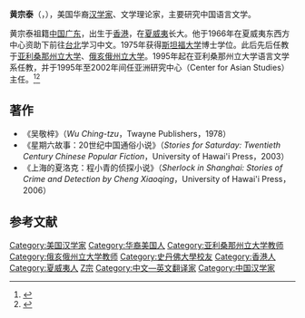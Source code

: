 '''黄宗泰'''（{{lang|en|Timothy C. Wong}}，{{bd|1941年|1月24日|||Wong, Timothy C.}}），美国华裔[[汉学家|汉学家]]、文学理论家，主要研究中国语言文学。

黄宗泰祖籍[[中国|中国]][[广东|广东]]，出生于[[香港|香港]]，在[[夏威夷|夏威夷]]长大。他于1966年在夏威夷东西方中心资助下前往[[台北|台北]]学习中文。1975年获得[[斯坦福大学|斯坦福大学]]博士学位。此后先后任教于[[亚利桑那州立大学|亚利桑那州立大学]]、[[俄亥俄州立大学|俄亥俄州立大学]]。1995年起在亚利桑那州立大学语言文学系任教，并于1995年至2002年间任亚洲研究中心（Center for Asian Studies）主任。<ref name=ArizonaStateUniversity>{{cite web | url=https://webapp4.asu.edu/directory/person/105761 | title=Arizona State University: Timothy Wong | publisher=Arizona State University }}</ref><ref>{{cite journal|title=中国和美国：语言、文化与差异的价值|author=王晓路、黄宗泰|journal=文艺研究|year=2009|issue=9}}</ref>

== 著作 ==
*《吴敬梓》（''Wu Ching-tzu''，Twayne Publishers，1978）
*《星期六故事：20世纪中国通俗小说》（''Stories for Saturday: Twentieth Century Chinese Popular Fiction''，University of Hawai'i Press，2003）
*《上海的夏洛克：程小青的侦探小说》（''Sherlock in Shanghai: Stories of Crime and Detection by Cheng Xiaoqing''，University of Hawai'i Press，2006）

== 参考文献 ==
{{Reflist}}

{{Authority control}}

{{DEFAULTSORT:Wong, Timothy C.}}
[[Category:美国汉学家|Category:美国汉学家]]
[[Category:华裔美国人|Category:华裔美国人]]
[[Category:亚利桑那州立大学教师|Category:亚利桑那州立大学教师]]
[[Category:俄亥俄州立大学教师|Category:俄亥俄州立大学教师]]
[[Category:史丹佛大學校友|Category:史丹佛大學校友]]
[[Category:香港人|Category:香港人]]
[[Category:夏威夷人|Category:夏威夷人]]
[[Category:黄姓|Z宗]]
[[Category:中文—英文翻译家|Category:中文—英文翻译家]]
[[Category:中国汉学家|Category:中国汉学家]]
